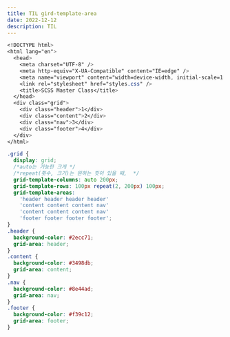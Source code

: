 ```yaml
---
title: TIL gird-template-area
date: 2022-12-12
description: TIL
---
```


```css
<!DOCTYPE html>
<html lang="en">
  <head>
    <meta charset="UTF-8" />
    <meta http-equiv="X-UA-Compatible" content="IE=edge" />
    <meta name="viewport" content="width=device-width, initial-scale=1.0" />
    <link rel="stylesheet" href="styles.css" />
    <title>SCSS Master Class</title>
  </head>
  <div class="grid">
    <div class="header">1</div>
    <div class="content">2</div>
    <div class="nav">3</div>
    <div class="footer">4</div>
  </div>
</html>
```

```css
.grid {
  display: grid;
  /*auto는 가능한 크게 */
  /*repeat(횟수, 크기)는 원하는 핏이 있을 때,  */
  grid-template-columns: auto 200px;
  grid-template-rows: 100px repeat(2, 200px) 100px;
  grid-template-areas:
    'header header header header'
    'content content content nav'
    'content content content nav'
    'footer footer footer footer';
}
.header {
  background-color: #2ecc71;
  grid-area: header;
}
.content {
  background-color: #3498db;
  grid-area: content;
}
.nav {
  background-color: #8e44ad;
  grid-area: nav;
}
.footer {
  background-color: #f39c12;
  grid-area: footer;
}
```
